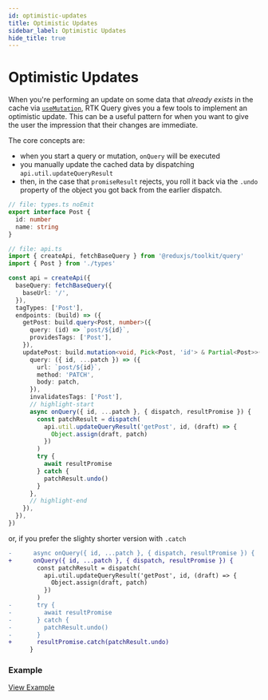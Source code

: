 ```yaml
---
id: optimistic-updates
title: Optimistic Updates
sidebar_label: Optimistic Updates
hide_title: true
---
```


# Optimistic Updates

When you're performing an update on some data that _already exists_ in the cache via [`useMutation`](./mutations), RTK Query gives you a few tools to implement an optimistic update. This can be a useful pattern for when you want to give the user the impression that their changes are immediate.

The core concepts are:

- when you start a query or mutation, `onQuery` will be executed
- you manually update the cached data by dispatching `api.util.updateQueryResult`
- then, in the case that `promiseResult` rejects, you roll it back via the `.undo` property of the object you got back from the earlier dispatch.

```ts title="Optimistic update mutation example (async await)"
// file: types.ts noEmit
export interface Post {
  id: number
  name: string
}

// file: api.ts
import { createApi, fetchBaseQuery } from '@reduxjs/toolkit/query'
import { Post } from './types'

const api = createApi({
  baseQuery: fetchBaseQuery({
    baseUrl: '/',
  }),
  tagTypes: ['Post'],
  endpoints: (build) => ({
    getPost: build.query<Post, number>({
      query: (id) => `post/${id}`,
      providesTags: ['Post'],
    }),
    updatePost: build.mutation<void, Pick<Post, 'id'> & Partial<Post>>({
      query: ({ id, ...patch }) => ({
        url: `post/${id}`,
        method: 'PATCH',
        body: patch,
      }),
      invalidatesTags: ['Post'],
      // highlight-start
      async onQuery({ id, ...patch }, { dispatch, resultPromise }) {
        const patchResult = dispatch(
          api.util.updateQueryResult('getPost', id, (draft) => {
            Object.assign(draft, patch)
          })
        )
        try {
          await resultPromise
        } catch {
          patchResult.undo()
        }
      },
      // highlight-end
    }),
  }),
})
```

or, if you prefer the slighty shorter version with `.catch`

```diff
-      async onQuery({ id, ...patch }, { dispatch, resultPromise }) {
+      onQuery({ id, ...patch }, { dispatch, resultPromise }) {
        const patchResult = dispatch(
          api.util.updateQueryResult('getPost', id, (draft) => {
            Object.assign(draft, patch)
          })
        )
-       try {
-         await resultPromise
-       } catch {
-         patchResult.undo()
-       }
+       resultPromise.catch(patchResult.undo)
      }
```

### Example

[View Example](./examples#react-optimistic-updates)
